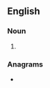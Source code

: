 {{also|write-downs}}
==English==

===Noun===
{{head|en|noun form}}

# {{plural of|en|writedown}}

===Anagrams===
* {{anagrams|en|a=deinorstww|Winterowds|writes down}}